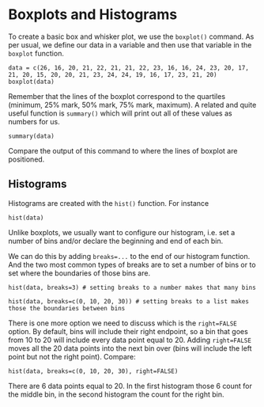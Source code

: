 # Boxplots and Histograms

To create a basic box and whisker plot, we use the `boxplot()` command. As per
usual, we define our data in a variable and then use that variable in the
`boxplot` function.

```webr
data = c(26, 16, 20, 21, 22, 21, 21, 22, 23, 16, 16, 24, 23, 20, 17, 21, 20, 15, 20, 20, 21, 23, 24, 24, 19, 16, 17, 23, 21, 20)
boxplot(data)
```

Remember that the lines of the boxplot correspond to the quartiles (minimum,
25% mark, 50% mark, 75% mark, maximum). A related and quite useful function is
`summary()` which will print out all of these values as numbers for us.

```webr
summary(data)
```

Compare the output of this command to where the lines of boxplot are positioned.

## Histograms

Histograms are created with the `hist()` function. For instance

```webr
hist(data)
```

Unlike boxplots, we usually want to configure our histogram, i.e. set a number
of bins and/or declare the beginning and end of each bin.

We can do this by adding `breaks=...` to the end of our histogram function. And
the two most common types of breaks are to set a number of bins or to set where
the boundaries of those bins are.

```webr
hist(data, breaks=3) # setting breaks to a number makes that many bins

hist(data, breaks=c(0, 10, 20, 30)) # setting breaks to a list makes those the boundaries between bins
```

There is one more option we need to discuss which is the `right=FALSE` option.
By default, bins will include their right endpoint, so a bin that goes from
$10$ to $20$ will include every data point equal to $20$. Adding `right=FALSE`
moves all the $20$ data points into the next bin over (bins will include the
left point but not the right point). Compare:

```webr
hist(data, breaks=c(0, 10, 20, 30), right=FALSE)
```

There are $6$ data points equal to $20$. In the first histogram those $6$ count
for the middle bin, in the second histogram the count for the right bin.
